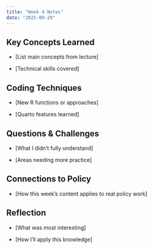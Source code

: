 ```yaml
---
title: "Week 4 Notes"
date: "2025-09-29"
---
```


## Key Concepts Learned
- [List main concepts from lecture]


- [Technical skills covered]


## Coding Techniques
- [New R functions or approaches]


- [Quarto features learned]


## Questions & Challenges
- [What I didn't fully understand]


- [Areas needing more practice]


## Connections to Policy
- [How this week's content applies to real policy work]


## Reflection
- [What was most interesting]


- [How I'll apply this knowledge]
